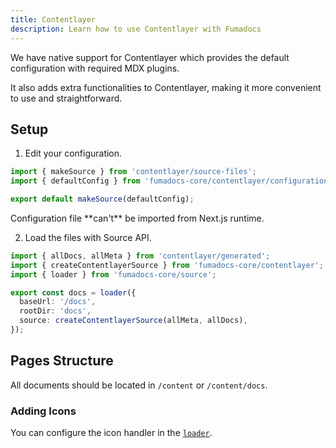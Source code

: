 ```yaml
---
title: Contentlayer
description: Learn how to use Contentlayer with Fumadocs
---
```


We have native support for Contentlayer which provides the default
configuration with required MDX plugins.

It also adds extra functionalities to Contentlayer, making it more
convenient to use and straightforward.

## Setup

1. Edit your configuration.

```ts title="contentlayer.config.ts"
import { makeSource } from 'contentlayer/source-files';
import { defaultConfig } from 'fumadocs-core/contentlayer/configuration';

export default makeSource(defaultConfig);
```

<Callout title="Note">
  Configuration file **can't** be imported from Next.js runtime.
</Callout>

2. Load the files with Source API.

```ts
import { allDocs, allMeta } from 'contentlayer/generated';
import { createContentlayerSource } from 'fumadocs-core/contentlayer';
import { loader } from 'fumadocs-core/source';

export const docs = loader({
  baseUrl: '/docs',
  rootDir: 'docs',
  source: createContentlayerSource(allMeta, allDocs),
});
```

## Pages Structure

All documents should be located in `/content` or `/content/docs`.

<Cards>
  <Card
    title="Pages Structure"
    description="Learn how to structure your pages"
    href="/docs/headless/page-conventions"
  />
</Cards>

### Adding Icons

You can configure the icon handler in
the [`loader`](/docs/headless/source-api#icons).
